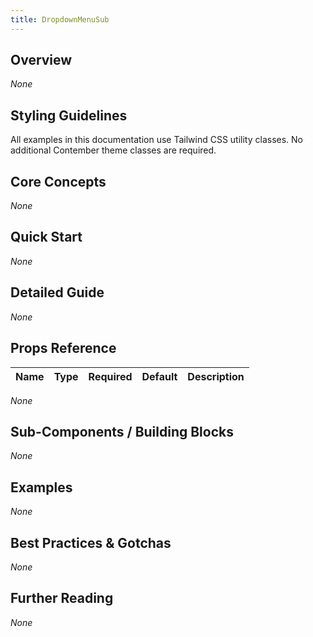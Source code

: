 ```yaml
---
title: DropdownMenuSub
---
```


<!-- Edited by human: false -->
<!-- Examples count: 0 -->
<!-- Source examples: 0 -->
<!-- Playground examples: 0 -->
<!-- External examples: 0 -->
<!-- Import examples: 0 -->

## Overview
_None_

## Styling Guidelines
All examples in this documentation use Tailwind CSS utility classes. No additional Contember theme classes are required.

## Core Concepts
_None_

## Quick Start
_None_

## Detailed Guide
_None_

## Props Reference
| Name | Type | Required | Default | Description |
|------|------|----------|---------|-------------|
_None_

## Sub-Components / Building Blocks
_None_

## Examples
_None_

## Best Practices & Gotchas
_None_

## Further Reading
_None_

<!-- End of Generated Documentation -->